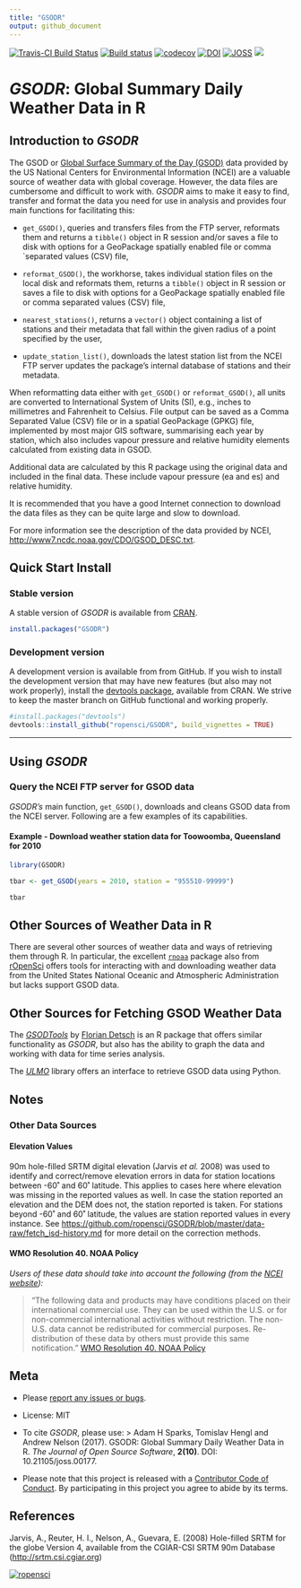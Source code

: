 ```yaml
---
title: "GSODR"
output: github_document
---
```


[![Travis-CI Build
Status](https://travis-ci.org/ropensci/GSODR.svg?branch=master)](https://travis-ci.org/ropensci/GSODR)
[![Build
status](https://ci.appveyor.com/api/projects/status/s09kh2nj59o35ob1/branch/master?svg=true)](https://ci.appveyor.com/project/ropensci/gsodr/branch/master)
[![codecov](https://codecov.io/gh/ropensci/GSODR/branch/master/graph/badge.svg)](https://codecov.io/gh/ropensci/GSODR)
[![DOI](https://zenodo.org/badge/DOI/10.5281/zenodo.439850.svg)](https://doi.org/10.5281/zenodo.439850)
[![JOSS](http://joss.theoj.org/papers/10.21105/joss.00177/status.svg)](http://joss.theoj.org/papers/14021f4e4931cdaab4ea41be27df2df6)
[![](https://badges.ropensci.org/79_status.svg)](https://github.com/ropensci/onboarding/issues/79)

# _GSODR_: Global Summary Daily Weather Data in R

## Introduction to _GSODR_

The GSOD or
[Global Surface Summary of the Day (GSOD)](https://data.noaa.gov/dataset/global-surface-summary-of-the-day-gsod)
data provided by the US National Centers for Environmental Information
(NCEI) are a valuable source of weather data with global coverage.
However, the data files are cumbersome and difficult to work with.
_GSODR_ aims to make it easy to find, transfer and format the data you
need for use in analysis and provides four main functions for
facilitating this:

- `get_GSOD()`, queries and transfers files from the FTP server,
    reformats them and returns a `tibble()` object in R session and/or
    saves a file to disk with options for a GeoPackage spatially enabled
    file or comma `separated values (CSV) file,

- `reformat_GSOD()`, the workhorse, takes individual station files on
    the local disk and reformats them, returns a `tibble()` object
    in R session or saves a file to disk with options for a GeoPackage
    spatially enabled file or comma separated values (CSV) file,

- `nearest_stations()`, returns a `vector()` object containing a list
    of stations and their metadata that fall within the given radius of
    a point specified by the user,

- `update_station_list()`, downloads the latest station list from the
    NCEI FTP server updates the package's internal database of stations
    and their metadata.

When reformatting data either with `get_GSOD()` or `reformat_GSOD()`,
all units are converted to International System of Units (SI), e.g.,
inches to millimetres and Fahrenheit to Celsius. File output can be
saved as a Comma Separated Value (CSV) file or in a spatial GeoPackage
(GPKG) file, implemented by most major GIS software, summarising each
year by station, which also includes vapour pressure and relative
humidity elements calculated from existing data in GSOD.

Additional data are calculated by this R package using the original data and
included in the final data. These include vapour pressure (ea and es) and
relative humidity.

It is recommended that you have a good Internet connection to download the data
files as they can be quite large and slow to download.

For more information see the description of the data provided by NCEI,
<http://www7.ncdc.noaa.gov/CDO/GSOD_DESC.txt>.

## Quick Start Install

### Stable version

A stable version of _GSODR_ is available from
[CRAN](https://cran.r-project.org/package=GSODR).

```r
install.packages("GSODR")
```

### Development version

A development version is available from from GitHub. If you wish to
install the development version that may have new features (but also may
not work properly), install the
[devtools package](https://CRAN.R-project.org/package=devtools),
available from CRAN. We strive to keep the master branch on GitHub functional
and working properly.

```r
#install.packages("devtools")
devtools::install_github("ropensci/GSODR", build_vignettes = TRUE)
```

------------------------------------------------------------------------

## Using _GSODR_

### Query the NCEI FTP server for GSOD data

_GSODR's_ main function, `get_GSOD()`, downloads and cleans GSOD data
from the NCEI server. Following are a few examples of its capabilities.

#### Example - Download weather station data for Toowoomba, Queensland for 2010

```r
library(GSODR)

tbar <- get_GSOD(years = 2010, station = "955510-99999")

tbar
```

## Other Sources of Weather Data in R

There are several other sources of weather data and ways of retrieving
them through R. In particular, the excellent
[`rnoaa`](https://CRAN.R-project.org/package=rnoaa) package also from
[rOpenSci](https://ropensci.org) offers tools for interacting with and
downloading weather data from the United States National Oceanic and
Atmospheric Administration but lacks support GSOD data.

## Other Sources for Fetching GSOD Weather Data

The
[_GSODTools_](https://github.com/environmentalinformatics-marburg/GSODTools)
by [Florian Detsch](https://github.com/fdetsch) is an R package that
offers similar functionality as _GSODR_, but also has the ability to
graph the data and working with data for time series analysis.

The [_ULMO_](https://github.com/ulmo-dev/ulmo) library offers an
interface to retrieve GSOD data using Python.

## Notes

### Other Data Sources

#### Elevation Values

90m hole-filled SRTM digital elevation (Jarvis _et al._ 2008) was used
to identify and correct/remove elevation errors in data for station
locations between -60˚ and 60˚ latitude. This applies to cases here
where elevation was missing in the reported values as well. In case the
station reported an elevation and the DEM does not, the station reported
is taken. For stations beyond -60˚ and 60˚ latitude, the values are
station reported values in every instance. See
<https://github.com/ropensci/GSODR/blob/master/data-raw/fetch_isd-history.md>
for more detail on the correction methods.

#### WMO Resolution 40. NOAA Policy

_Users of these data should take into account the following (from the [NCEI website](http://www7.ncdc.noaa.gov/CDO/cdoselect.cmd?datasetabbv=GSOD&countryabbv=&georegionabbv=)):_

> "The following data and products may have conditions placed on their
> international commercial use. They can be used within the U.S. or for
> non-commercial international activities without restriction. The
> non-U.S. data cannot be redistributed for commercial purposes.
> Re-distribution of these data by others must provide this same
> notification."
> [WMO Resolution 40. NOAA Policy](https://public.wmo.int/en/our-mandate/what-we-do/data-exchange-and-technology-transfer)

## Meta

- Please [report any issues or bugs](https://github.com/ropensci/GSODR/issues).

- License: MIT

- To cite _GSODR_, please use:
  > Adam H Sparks, Tomislav Hengl and Andrew Nelson (2017). GSODR:
  Global Summary Daily Weather Data in R. _The Journal of Open Source
  Software_, **2(10)**. DOI: 10.21105/joss.00177.
  
- Please note that this project is released with a
  [Contributor Code of Conduct](CONDUCT.md). By participating in this project
  you agree to abide by its terms.

## References

Jarvis, A., Reuter, H. I., Nelson, A., Guevara, E. (2008) Hole-filled
SRTM for the globe Version 4, available from the CGIAR-CSI SRTM 90m
Database (<http://srtm.csi.cgiar.org>)

[![ropensci](https://ropensci.org/public_images/github_footer.png)](https://ropensci.org)

